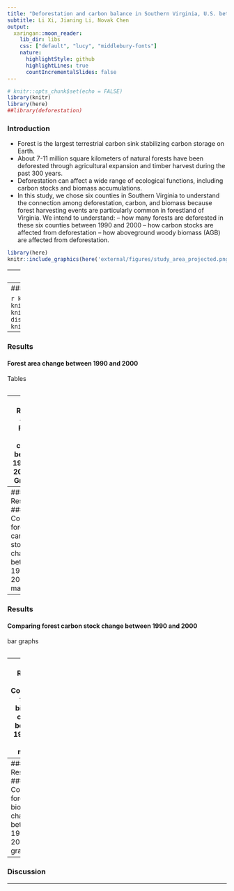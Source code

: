 ```yaml
---
title: "Deforestation and carbon balance in Southern Virginia, U.S. between 1990 and 2000"
subtitle: Li Xi, Jianing Li, Novak Chen
output:
  xaringan::moon_reader:
    lib_dir: libs
    css: ["default", "lucy", "middlebury-fonts"]
    nature:
      highlightStyle: github
      highlightLines: true
      countIncrementalSlides: false
---
```


```r
# knitr::opts_chunk$set(echo = FALSE)
library(knitr)
library(here)
##library(deforestation)
```

### Introduction

- Forest is the largest terrestrial carbon sink stabilizing carbon storage on Earth.
- About 7-11 million square kilometers of natural forests have been deforested through agricultural expansion and timber harvest during the past 300 years. 
- Deforestation can affect a wide range of ecological functions, including carbon stocks and biomass accumulations. 
- In this study, we chose six counties in Southern Virginia to understand the connection among deforestation, carbon, and biomass because forest harvesting events are particularly common in forestland of Virginia. We intend to understand: 
-- how many forests are deforested in these six counties between 1990 and 2000
-- how carbon stocks are affected from deforestation
-- how aboveground woody biomass (AGB) are affected from deforestation.

```r
library(here)
knitr::include_graphics(here('external/figures/study_area_projected.png'))

```



---
### Data and Method 

#### Data
#### Method

---
### Results
#### Forest area change between 1990 and 2000

```r
knitr::include_graphics(here('external/figures/forest_cover_1990.png'))
knitr::include_graphics(here('external/figures/forest_loss.png'))
knitr::include_graphics(here('external/figures/forest_non-disturbance_area.png'))
knitr::include_graphics(here('external/figures/forest_harvest_percentage.png'))
```

---
### Results
#### Forest area change between 1990 and 2000
Tables
```r

```

---
### Results
#### Forest area change between 1990 and 2000
Bar Graphs
```r

```

---
### Results
#### Comparing forest carbon stock change between 1990 and 2000
maps
```r

```

---
### Results
#### Comparing forest carbon stock change between 1990 and 2000
bar graphs
```r

```

---
### Results
#### Comparing forest biomass change between 1990 and 2000
maps
```r

```

---
### Results
#### Comparing forest biomass change between 1990 and 2000
bar graphs 
```r

```

---
### Discussion 

---
